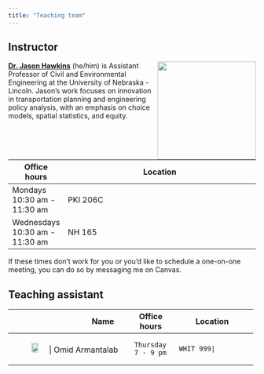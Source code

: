 ```yaml
---
title: "Teaching team"
---
```


## Instructor

![](images/team/jason.jpg){style="float:right;padding: 0 0 0 10px;" fig-alt="Headshot of Dr. Jason Hawkins" width="200"}

[**Dr. Jason Hawkins**](https://engineering.unl.edu/cee/faculty/jason-hawkins/) (he/him) is Assistant Professor of Civil and Environmental Engineering at the University of Nebraska - Lincoln.
Jason's work focuses on innovation in transportation planning and engineering policy analysis, with an emphasis on choice models, spatial statistics, and equity.

| Office hours                  | Location                                                                                                                  |
|-------------------------------|---------------------------------------------------------------------------------------------------------------------------|
| Mondays 10:30 am - 11:30 am   | PKI 206C                                                                                                            |
| Wednesdays 10:30 am - 11:30 am | NH 165                                                                                                              |

If these times don't work for you or you'd like to schedule a one-on-one meeting, you can do so by messaging me on Canvas.

## Teaching assistant

+-------------------------------------------+-----------------------------------+-------------------------+-----------------------------------------------------+
|                                           | Name                              | Office hours            | Location                                            |
+:=========================================:+===================================+=========================+=====================================================+
| ![](images/team/blank_avatar.jpg){width=25%}| Omid Armantalab                 |     Thursday 7 - 9 pm   |      WHIT 999|
+-------------------------------------------+-----------------------------------+-------------------------+-----------------------------------------------------+
